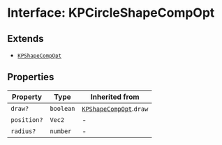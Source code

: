 # Interface: KPCircleShapeCompOpt

## Extends

- [`KPShapeCompOpt`](/api/interfaces/KPShapeCompOpt)

## Properties

| Property | Type | Inherited from |
| ------ | ------ | ------ |
| `draw?` | `boolean` | [`KPShapeCompOpt`](/api/interfaces/KPShapeCompOpt).`draw` |
| `position?` | `Vec2` | - |
| `radius?` | `number` | - |
